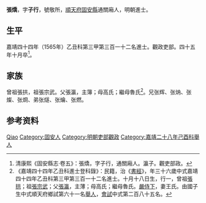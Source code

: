 {{Otheruses|other=名为张子行的其他人物|张子行}}
{{明清人物信息框
| 姓名 = 張燆
| 原名 =
| 圖片名稱= 
| 圖片大小 =
| 圖片說明 = 
| 最高職務 =
| 國家 = 大明 
| 爵位 =
| 籍貫 = [[順天府|順天府]][[固安縣|固安縣]]
| 族裔 = 
| 字號 = 字子行，號敬所
| 諡號 =
| 出生日期 = 嘉靖九年（1530年）十月十八日<Br>正德十三年（1518年）戊寅十月十八日<ref>《嘉靖四十四年乙丑科進士履历便覽》：张燆，敬所，书一房，戊寅十月十八日生。严侍，固安人，乡试六十一名，会试二百八十五名，三甲三百十二名。吏部政，丙寅十月卒。曾祖拱。祖宗武。父瀛，主簿。</ref>
| 出生地點 =
| 逝世日期 = 嘉靖四十五年十月
| 逝世地點 =
| 墓葬 =
| 配偶 = 王氏
| 親屬 = （子）尚朴、尚格、尚檢
| 出身 =
* 嘉靖二十八年己酉科舉人
* 嘉靖四十四年乙丑科同進士出身
| 經歷 =
| 著作 =  
}}
'''張燆'''{{BD|1518年||1566年||}}，字'''子行'''，號敬所，[[順天府|順天府]][[固安縣|固安縣]]通關廂人，明朝進士。

== 生平 ==
嘉靖四十四年（1565年）乙丑科第三甲第三百一十二名進士。觀政吏部。四十五年十月卒<ref>清康熙《固安縣志·卷五》：張燆，字子行，通關廂人。瀛子。觀吏部政。</ref>。

== 家族 ==
曾祖張拱，祖張宗武。父張瀛，主簿；母高氏；繼母魯氏<ref>《嘉靖四十四年乙丑科進士登科錄》：民籍，治《[[書經|書經]]》，年三十六歲中式嘉靖四十四年乙丑科第三甲第三百一十二名進士。十月十八日生，行一，曾祖[[張拱|張拱]]；祖[[張宗武|張宗武]]；父[[張瀛|張瀛]]，主薄；母高氏；繼母魯氏。[[嚴侍下|嚴侍下]]，妻王氏。由國子生中式順天府鄉試第六十一名[[舉人|舉人]]，[[會試|會試]]中式第二百八十五名。</ref>。兄张辉、张㶧、张燦、张烱、弟张燧、张爚、张燃。

== 参考资料 ==
{{reflist}}

{{嘉靖四十四年乙丑科殿试金榜}}

{{Authority control}}

{{DEFAULTSORT:Zhang張}}
[[Category:张姓|Qiao]]
[[Category:固安人|Category:固安人]]
[[Category:明朝吏部觀政|Category:明朝吏部觀政]]
[[Category:嘉靖二十八年己酉科舉人|Category:嘉靖二十八年己酉科舉人]]


{{明朝人物小作品}}